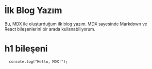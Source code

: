 # İlk Blog Yazım
Bu, MDX ile oluşturduğum ilk blog yazım. MDX sayesinde Markdown ve React bileşenlerini bir arada kullanabiliyorum.

# h1 bileşeni
```tsx
  console.log("Hello, MDX!");
```
